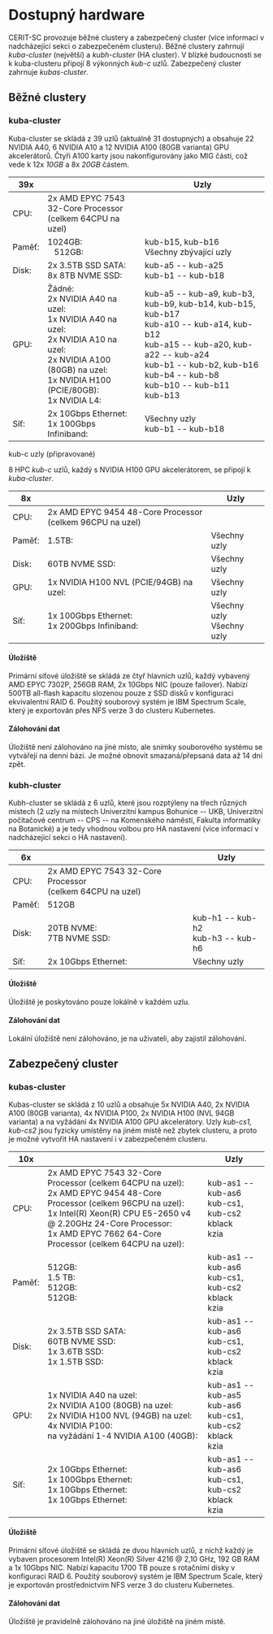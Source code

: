 
# Dostupný hardware

CERIT-SC provozuje běžné clustery a zabezpečený cluster (více informací v nadcházející sekci o zabezpečeném clusteru). Běžné clustery zahrnují *kuba-cluster* (největší) a *kubh-cluster* (HA cluster). V blízké budoucnosti se k kuba-clusteru připojí 8 výkonných *kub-c* uzlů. Zabezpečený cluster zahrnuje *kubas-cluster*.

## Běžné clustery
### kuba-cluster

Kuba-cluster se skládá z 39 uzlů (aktuálně 31 dostupných) a obsahuje 22 NVIDIA A40, 6 NVIDIA A10 a 12 NVIDIA A100 (80GB varianta) GPU akcelerátorů. Čtyři A100 karty jsou nakonfigurovány jako MIG části, což vede k 12x *10GB* a 8x *20GB* částem.

<table>
  <thead>
    <tr>
      <th>39x</th>
      <th></th>
      <th>Uzly</th>
    </tr>
  </thead>
  <tbody>
    <tr>
      <td>CPU:</td><td>2x AMD EPYC 7543 32-Core Processor<br/>(celkem 64CPU na uzel) </td>
    </tr>
    <tr>
      <td>Paměť:</td><td>1024GB:<br/>&nbsp;&nbsp;&nbsp;512GB:</td><td>kub-b15, kub-b16<br/>Všechny zbývající uzly</td>
    </tr>
    <tr>
      <td>Disk:</td><td>2x 3.5TB SSD SATA:<br/>8x 8TB NVME SSD:</td><td>kub-a5 -- kub-a25<br/>kub-b1 -- kub-b18</td>
    </tr>
    <tr>
      <td>GPU:</td><td>Žádné:<br/>2x NVIDIA A40 na uzel:<br/>1x NVIDIA A40 na uzel:<br/> 2x NVIDIA A10 na uzel:<br/>2x NVIDIA A100 (80GB) na uzel:<br/>1x NVIDIA H100 (PCIE/80GB):<br/>1x NVIDIA L4:</td>
                   <td>kub-a5 -- kub-a9, kub-b3, kub-b9, kub-b14, kub-b15, kub-b17<br/>kub-a10 -- kub-a14, kub-b12<br/>kub-a15 -- kub-a20, kub-a22 -- kub-a24<br/>kub-b1 -- kub-b2, kub-b16<br/>kub-b4 -- kub-b8<br/>kub-b10 -- kub-b11<br/>kub-b13</td>
    </tr>
    <tr>
      <td>Síť:</td><td>2x 10Gbps Ethernet:<br/>1x 100Gbps Infiniband:</td><td>Všechny uzly<br/>kub-b1 -- kub-b18</td>
    </tr>
  </tbody>
</table>

<Callout type="info" emoji="🆒">
kub-c uzly (připravované)

8 HPC *kub-c* uzlů, každý s NVIDIA H100 GPU akcelerátorem, se připojí k *kuba-cluster*. 

<table>
  <thead>
    <tr>
      <th>8x</th>
      <th></th>
      <th>Uzly</th>
    </tr>
  </thead>
  <tbody>
    <tr>
      <td>CPU:</td><td>2x AMD EPYC 9454 48-Core Processor<br/>(celkem 96CPU na uzel)</td>
    </tr>
    <tr>
      <td>Paměť:</td><td>1.5TB:</td><td>Všechny uzly</td>
    </tr>
    <tr>
      <td>Disk:</td><td>60TB NVME SSD:</td><td>Všechny uzly</td>
    </tr>
    <tr>
      <td>GPU:</td><td>1x NVIDIA H100 NVL (PCIE/94GB) na uzel:</td><td>Všechny uzly</td>
    </tr>
    <tr>
      <td>Síť:</td><td>1x 100Gbps Ethernet:<br/>1x 200Gbps Infiniband:</td><td>Všechny uzly<br/>Všechny uzly</td>
    </tr>
  </tbody>
</table>
</Callout>

#### Úložiště

Primární síťové úložiště se skládá ze čtyř hlavních uzlů, každý vybavený AMD EPYC 7302P, 256GB RAM, 2x 10Gbps NIC (pouze failover). Nabízí 500TB all-flash kapacitu slozenou pouze z  SSD disků v konfiguraci ekvivalentní RAID 6. Použitý souborový systém je IBM Spectrum Scale, který je exportován přes NFS verze 3 do clusteru Kubernetes.

#### Zálohování dat

Úložiště není zálohováno na jiné místo, ale snímky souborového systému se vytvářejí na denní bázi. Je možné obnovit smazaná/přepsaná data až 14 dní zpět.

### kubh-cluster

Kubh-cluster se skládá z 6 uzlů, které jsou rozptýleny na třech různých místech (2 uzly na místech Univerzitní kampus Bohunice -- UKB, Univerzitní počítačové centrum -- CPS -- na Komenského náměstí, Fakulta informatiky na Botanické) a je tedy vhodnou volbou pro HA nastavení (více informací v nadcházející sekci o HA nastavení).

<table>
  <thead>
    <tr>
      <th>6x</th>
      <th></th>
      <th>Uzly</th>
    </tr>
  </thead>
  <tbody>
    <tr>
      <td>CPU:</td><td>2x AMD EPYC 7543 32-Core Processor<br/>(celkem 64CPU na uzel)</td>
    </tr>
    <tr>
      <td>Paměť:</td><td>512GB</td>
    </tr>
    <tr>
      <td>Disk:</td><td>20TB NVME:<br/>7TB NVME SSD:</td><td>kub-h1 -- kub-h2<br/>kub-h3 -- kub-h6</td>
    </tr>
    <tr>
      <td>Síť:</td><td>2x 10Gbps Ethernet:</td><td>Všechny uzly</td>
    </tr>
  </tbody>
</table>

#### Úložiště

Úložiště je poskytováno pouze lokálně v každém uzlu. 

#### Zálohování dat

Lokální úložiště není zálohováno, je na uživateli, aby zajistil zálohování.

## Zabezpečený cluster
### kubas-cluster

Kubas-cluster se skládá z 10 uzlů a obsahuje 5x NVIDIA A40, 2x NVIDIA A100 (80GB varianta), 4x NVIDIA P100, 2x NVIDIA H100 (NVL 94GB varianta) a na vyžádání 4x NVIDIA A100 GPU akcelerátory. Uzly *kub-cs1, kub-cs2* jsou fyzicky umístěny na jiném místě než zbytek clusteru, a proto je možné vytvořit HA nastavení i v zabezpečeném clusteru. 

<table>
  <thead>
    <tr>
      <th>10x</th>
      <th></th>
      <th>Uzly</th>
    </tr>
  </thead>
  <tbody>
    <tr>
      <td>CPU:</td><td>2x AMD EPYC 7543 32-Core Processor (celkem 64CPU na uzel):<br/>2x AMD EPYC 9454 48-Core Processor (celkem 96CPU na uzel):<br/>1x Intel(R) Xeon(R) CPU E5-2650 v4 @ 2.20GHz 24-Core Processor:<br/>1x AMD EPYC 7662 64-Core Processor (celkem 64CPU na uzel):</td><td>kub-as1 -- kub-as6<br/>kub-cs1, kub-cs2<br/>kblack<br/>kzia</td>
    </tr>
    <tr>
      <td>Paměť:</td><td>512GB:<br/>1.5 TB:<br/>512GB:<br/>512GB:</td><td>kub-as1 -- kub-as6<br/>kub-cs1, kub-cs2<br/>kblack<br/>kzia</td>
    </tr>
    <tr>
      <td>Disk:</td><td>2x 3.5TB SSD SATA:<br/>60TB NVME SSD:<br/>1x 3.6TB SSD:<br/>1x 1.5TB SSD:</td><td>kub-as1 -- kub-as6<br/>kub-cs1, kub-cs2<br/>kblack<br/>kzia</td>
    </tr>
    <tr>
      <td>GPU:</td><td>1x NVIDIA A40 na uzel:<br/>2x NVIDIA A100 (80GB) na uzel:<br/>2x NVIDIA H100 NVL (94GB) na uzel:<br/>4x NVIDIA P100:<br/>na vyžádání 1-4 NVIDIA A100 (40GB):</td><td>kub-as1 -- kub-as5<br/>kub-as6<br/>kub-cs1, kub-cs2<br/>kblack<br/>kzia</td>
    </tr>
    <tr>
      <td>Síť:</td><td>2x 10Gbps Ethernet:<br/>1x 100Gbps Ethernet:<br/>1x 10Gbps Ethernet:<br/>1x 10Gbps Ethernet:</td><td>kub-as1 -- kub-as6<br/>kub-cs1, kub-cs2<br/>kblack<br/>kzia</td>
    </tr>
  </tbody>
</table>

#### Úložiště

Primární síťové úložiště se skládá ze dvou hlavních uzlů, z nichž každý je vybaven procesorem Intel(R) Xeon(R) Silver 4216 @ 2,10 GHz, 192 GB RAM a 1x 10Gbps NIC. Nabízí kapacitu 1700 TB pouze s rotačními disky v konfiguraci RAID 6. Použitý souborový systém je IBM Spectrum Scale, který je exportován prostřednictvím NFS verze 3 do clusteru Kubernetes.

#### Zálohování dat

Úložiště je pravidelně zálohováno na jiné úložiště na jiném místě.
